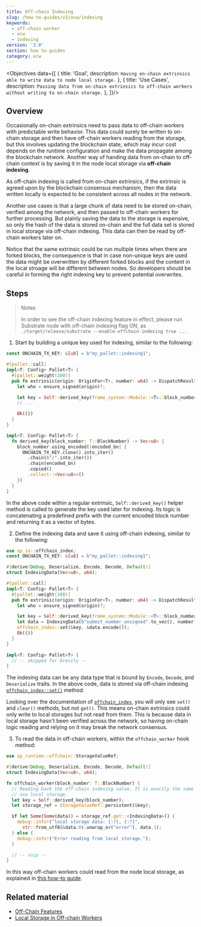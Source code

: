 ```yaml
---
title: Off-chain Indexing
slug: /how-to-guides/v3/ocw/indexing
keywords:
  - off-chain worker
  - ocw
  - indexing
version: '3.0'
section: how to guides
category: ocw
---
```


<Objectives data={[
  {
    title: 'Goal',
    description: `Having on-chain extrinsics able to write data to node local storage.`
  },
  {
    title: 'Use Cases',
    description: `Passing data from on-chain extrinsics to off-chain workers without writing to on-chain storage.`
  },
]}/>

## Overview

Occasionally on-chain extrinsics need to pass data to off-chain workers with predictable write behavior.
This data could surely be written to on-chain storage and then have off-chain workers reading from the storage, but this involves updating the blockchain state, which may incur cost depends on the runtime configuration and make the data propagate among the blockchain network.
Another way of handing data from on-chain to off-chain context is by saving it in the node local storage via **off-chain indexing**.

As off-chain indexing is called from on-chain extrinsics, if the extrinsic is agreed upon by the blockchain consensus mechanism, then the data written locally is expected to be consistent across all nodes in the network.

Another use cases is that a large chunk of data need to be stored on-chain, verified among the network, and then passed to off-chain workers for further processing.
But plainly saving the data to the storage is expensive, so only the hash of the data is stored on-chain and the full data set is stored in local storage via off-chain indexing.
This data can then be read by off-chain workers later on.

Notice that the same extrinsic could be run multiple times when there are forked blocks, the consequence is that in case non-unique keys are used the data might be overwritten by different forked blocks and the content in the local stroage will be different between nodes.
So developers should be careful in forming the right indexing key to prevent potential overwrites.

## Steps

> Notes
>
> In order to see the off-chain indexing feature in effect, please run Substrate node with off-chain indexing flag *ON*, as `./target/release/substrate --enable-offchain-indexing true ...`

1. Start by building a unique key used for indexing, similar to the following:

  ```rust
  const ONCHAIN_TX_KEY: &[u8] = b"my_pallet::indexing1";

  #[pallet::call]
  impl<T: Config> Pallet<T> {
    #[pallet::weight(100)]
    pub fn extrinsic(origin: OriginFor<T>, number: u64) -> DispatchResult {
      let who = ensure_signed(origin)?;

      let key = Self::derived_key(frame_system::Module::<T>::block_number());
      // ...

      Ok(())
    }
  }

  impl<T: Config> Pallet<T> {
    fn derived_key(block_number: T::BlockNumber) -> Vec<u8> {
      block_number.using_encoded(|encoded_bn| {
        ONCHAIN_TX_KEY.clone().into_iter()
          .chain(b"/".into_iter())
          .chain(encoded_bn)
          .copied()
          .collect::<Vec<u8>>()
      })
    }
  }
  ```

  In the above code within a regular extrinsic, `Self::derived_key()` helper method is called to generate the key used later for indexing.
  Its logic is concatenating a predefined prefix with the current encoded block number and returning it as a vector of bytes.

2. Define the indexing data and save it using off-chain indexing, similar to the following:

  ```rust
  use sp_io::offchain_index;
  const ONCHAIN_TX_KEY: &[u8] = b"my_pallet::indexing1";

  #[derive(Debug, Deserialize, Encode, Decode, Default)]
  struct IndexingData(Vec<u8>, u64);

  #[pallet::call]
  impl<T: Config> Pallet<T> {
    #[pallet::weight(100)]
    pub fn extrinsic(origin: OriginFor<T>, number: u64) -> DispatchResult {
      let who = ensure_signed(origin)?;

      let key = Self::derived_key(frame_system::Module::<T>::block_number());
      let data = IndexingData(b"submit_number_unsigned".to_vec(), number);
      offchain_index::set(&key, &data.encode());
      Ok(())
    }
  }

  impl<T: Config> Pallet<T> {
    // -- skipped for brevity --
  }
  ```

  The indexing data can be any data type that is bound by `Encode`, `Decode`, and `Deserialize` traits.
  In the above code, data is stored via off-chain indexing [`offchain_index::set()`](https://paritytech.github.io/substrate/latest/sp_io/offchain_index/fn.set.html) method.

  Looking over the documentation of [`offchain_index`](https://paritytech.github.io/substrate/latest/sp_io/offchain_index/index.html), you will only see `set()` and `clear()` methods, but not `get()`.
  This means on-chain extrinsics could only write to local storages but not read from them.
  This is because data in local storage hasn't been verified across the network, so having on-chain logic reading and relying on it may break the network consensus.

3. To read the data in off-chain workers, within the `offchain_worker` hook method:

  ```rust
  use sp_runtime::offchain::StorageValueRef;

  #[derive(Debug, Deserialize, Encode, Decode, Default)]
  struct IndexingData(Vec<u8>, u64);

  fn offchain_worker(block_number: T::BlockNumber) {
    // Reading back the off-chain indexing value. It is exactly the same as reading from
    // ocw local storage.
    let key = Self::derived_key(block_number);
    let storage_ref = StorageValueRef::persistent(&key);

    if let Some(Some(data)) = storage_ref.get::<IndexingData>() {
      debug::info!("local storage data: {:?}, {:?}",
        str::from_utf8(&data.0).unwrap_or("error"), data.1);
    } else {
      debug::info!("Error reading from local storage.");
    }

    // -- snip --
  }
  ```

  In this way off-chain workers could read from the node local storage, as explained in [this how-to guide](/how-to-guides/v3/ocw/local-storage/).

## Related material

- [Off-Chain Features](/v3/concepts/off-chain-features/)
- [Local Storage in Off-chain Workers](/how-to-guides/v3/ocw/local-storage/)
